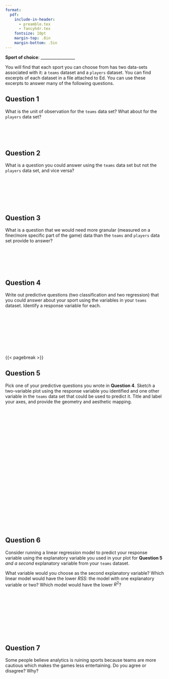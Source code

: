 ```yaml
---
format:
  pdf:
    include-in-header:
      - preamble.tex
      - fancyhdr.tex
    fontsize: 10pt
    margin-top: .8in
    margin-bottom: .5in
---
```


\thispagestyle{empty}

\begin{center}
\textsc{Stat 20: Lab 7.1 Sports} \\
\noindent\rule{12cm}{0.4pt}
\end{center}

**Sport of choice**: _________________

You will find that each sport you can choose from has two data-sets associated with it: a `teams` dataset and a `players` dataset. You can find excerpts of each dataset in a file attached to Ed. You can use these excerpts to answer many of the following questions.

## Question 1
What is the unit of observation for the `teams` data set? What about for the `players` data set?

\   
\   
\   

## Question 2

What is a question you could answer using the `teams` data set but not the `players` data set, and vice versa?

\   
\   
\   
\   
\ 

## Question 3

What is a question that we would need more granular (measured on a finer/more specific part of the game) data than the `teams` and `players` data set provide to answer?

\   
\   
\   
\   

## Question 4
Write out predictive questions (two classification and two regression) that you could answer about your sport using the variables in your `teams` dataset. Identify a response variable for each.

\   
\   
\   
\   
\   
\   
\   


{{< pagebreak >}}

## Question 5

Pick one of your predictive questions you wrote in **Question 4**. Sketch a two-variable plot using the response variable you identified and one other variable in the `teams` data set that could be used to predict it. Title and label your axes, and provide the geometry and aesthetic mapping.


\   
\   
\   
\   
\   
\   
\   
\ 
\   
\   
\   
\ 
\   
\   
\   
\   
\   
\ 
\   
\ 
\   
\   
\   
\   
\   
\   


## Question 6
Consider running a linear regression model to predict your response variable using
the explanatory variable you used in your plot for **Question 5** *and a second* explanatory variable from your `teams` dataset. 
    
What variable would you choose as the second explanatory variable? Which linear model would have the lower $RSS$: the model with one explanatory variable or two? Which model would have the lower $R^2$?

\   
\   
\   
\   
\   
\   
\   
\   



## Question 7
Some people believe analytics is ruining sports because teams are more cautious which makes the games less entertaining. Do you agree or disagree? Why?








